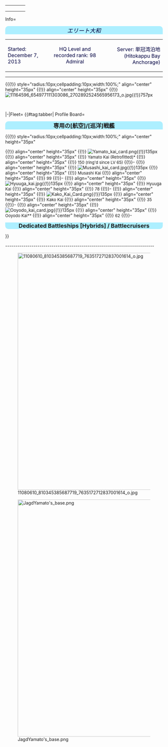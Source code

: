 {| class="article-table"
!
!
!
!
|-
|
|
|
|
|-
|
|
|
|
|-
|
|
|
|
|}
<tabber>
Info=

<div style="width:100%px;background:#ADEFFF;border-top-right-radius:10px;border-top-left-radius:10px;
text-align:center"><font size=4><font color=#000040>''エリート大和''</font></font></div>
{| style="radius:10px;cellpadding:10px;width:500px;" align="center"
| align="left" |<font size=3><font color=#000040>Started: December 7, 2013</font></font>
| align="center" |<font size=3><font color=#000040>HQ Level and recorded rank: 98 Admiral</font></font>
| align="right" |<font size=3><font color=#000040>Server: 単冠湾泊地 (Hitokappu Bay Anchorage)</font></font>
|}
-------------------------------------------
{{{!}} style="radius:10px;cellpadding:10px;width:100%;" align="center" height="35px"
{{!}} align="center" height="35px" {{!}} [[File:11164596_654977111303086_2702892524565956173_o.jpg{{!}}757px]]

<br>


|-|Fleet=
{{#tag:tabber|
Profile Board=
<div style="width:100%;background:#ADEFFF;border-top-right-radius:10px;border-top-left-radius:10px;text-align:center"><font size=4>'''専用の[航空]/[巡洋]戦艦'''</font></div>
{{{!}} style="radius:10px;cellpadding:10px;width:100%;" align="center" height="35px"

{{!}} align="center" height="35px" {{!}} [[File:Yamato_kai_card.png{{!}}135px]]
{{!}} align="center" height="35px" {{!}} <font size=2> Yamato Kai (Retrofitted)* </font>
{{!}} align="center" height="35px" {{!}} <font size=2> 150 (ring'd since LV 65) </font>
{{!}}-
{{!}} align="center" height="35px" {{!}} [[File:Musashi_kai_card.jpg{{!}}135px]]
{{!}} align="center" height="35px" {{!}} <font size=2> Musashi Kai </font>
{{!}} align="center" height="35px" {{!}} <font size=2> 99 </font>
{{!}}-
{{!}} align="center" height="35px" {{!}} [[File:Hyuuga_kai.jpg{{!}}135px]]
{{!}} align="center" height="35px" {{!}} <font size=2> Hyuuga Kai </font>
{{!}} align="center" height="35px" {{!}} <font size=2> 78 </font>
{{!}}-
{{!}} align="center" height="35px" {{!}} [[File:Kako Kai Card.png{{!}}135px]]
{{!}} align="center" height="35px" {{!}} <font size=2> Kako Kai </font>
{{!}} align="center" height="35px" {{!}} <font size=2> 35 </font>
{{!}}-
{{!}} align="center" height="35px" {{!}} [[File:Ooyodo_kai_card.jpg{{!}}135px]]
{{!}} align="center" height="35px" {{!}} <font size=2> Ooyodo Kai** </font>
{{!}} align="center" height="35px" {{!}} <font size=2> 62 </font>
{{!}}-


<div style="width:100%;background:#ADEFFF;border-bottom-right-radius:10px;border-bottom-left-radius:10px;text-align:center"><font size=4>'''Dedicated Battleships [Hybrids] / Battlecruisers'''</font></div>


}}



</tabber>

<p style="text-align:center;">--------------------------------------------------------------------------</p>



[[File:11080610_810345385687719_7635172712837001614_o.jpg|thumb|left|757x757px]]

[[File:JagdYamato's_base.png|left|757x757px]]